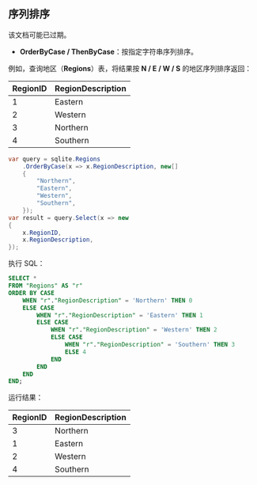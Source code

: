 
## 序列排序

<Alert type="tip">
该文档可能已过期。
</Alert>

- **OrderByCase / ThenByCase**：按指定字符串序列排序。

例如，查询地区（**Regions**）表，将结果按 **N / E / W / S** 的地区序列排序返回：

| RegionID | RegionDescription |
| :------- | :---------------- |
| 1        | Eastern           |
| 2        | Western           |
| 3        | Northern          |
| 4        | Southern          |

```csharp
var query = sqlite.Regions
    .OrderByCase(x => x.RegionDescription, new[]
    {
        "Northern",
        "Eastern",
        "Western",
        "Southern",
    });
var result = query.Select(x => new
{
    x.RegionID,
    x.RegionDescription,
});
```

执行 SQL：

```sql
SELECT *
FROM "Regions" AS "r"
ORDER BY CASE
    WHEN "r"."RegionDescription" = 'Northern' THEN 0
    ELSE CASE
        WHEN "r"."RegionDescription" = 'Eastern' THEN 1
        ELSE CASE
            WHEN "r"."RegionDescription" = 'Western' THEN 2
            ELSE CASE
                WHEN "r"."RegionDescription" = 'Southern' THEN 3
                ELSE 4
            END
        END
    END
END;
```

运行结果：

| RegionID | RegionDescription |
| :------- | :---------------- |
| 3        | Northern          |
| 1        | Eastern           |
| 2        | Western           |
| 4        | Southern          |

<br/>